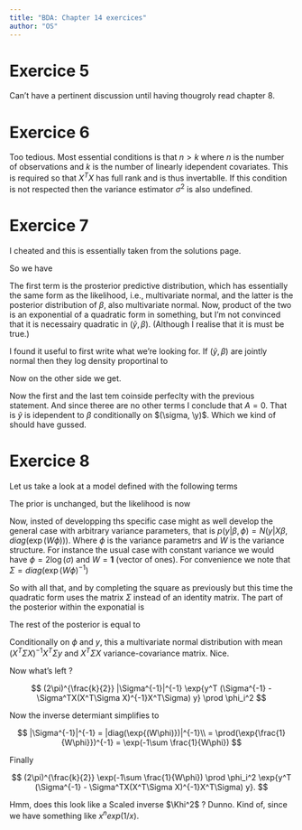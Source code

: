 ```yaml
---
title: "BDA: Chapter 14 exercices"
author: "OS"
---
```


# Exercice 5

Can't have a pertinent discussion until having thougroly read chapter 8.

# Exercice 6

Too tedious. Most essential conditions is that $n > k$ where $n$ is the number
of observations and $k$ is the number of linearly idependent covariates. This
is required so that $X^TX$ has full rank and is thus invertablle. If this
condition is not respected then the variance estimator $\sigma^2$ is also
undefined.

# Exercice 7

I cheated and this is essentially taken from the solutions page.

So we have 
\begin{equation}
p(\tilde{y}, \beta|\sigma, y) =
    p(\tilde{y}|\beta, \sigma, y) p(\beta | \sigma, y)
\end{equation}

The first term is the prosterior predictive distribution, which has essentially
the same form as the likelihood, i.e., multivariate normal, and the latter is
the posterior distribution of $\beta$, also multivariate normal. Now, product
of the two is an exponential of a quadratic form in something, but I'm not
convinced that it is necessairy quadratic in $(\tilde{y}, \beta)$. (Although
I realise that it is must be true.)

I found it useful to first write what we're looking for. If $(\tilde{y}, \beta)$
are jointly normal then they log density proportinal to 

\begin{equation}
    \def\e1{\tilde{y} - X\beta}
    \def\e2{\beta - \hat\beta}
    \begin{pmatrix}
        \e1\\
        \e2
    \end{pmatrix}^T
    \begin{pmatrix}
        I\sigma^2 & A^T\\
        A         & V_\beta\sigma^2
    \end{pmatrix}
    \begin{pmatrix}
        \e1\\
        \e2
    \end{pmatrix}\\
    = \e1^TI\sigma^2\e2 + \e2^TA\1e + \e1^TA^T\e2 + \e2^T(V_\beta\sigma^2)\e2
\end{equation}

Now on the other side we get.

\begin{align}
p(\tilde{y}|\beta, \sigma, y)p(\beta | \sigma, y)
    &= N(\tilde{y}|\hat{\beta} X, I\hat{\sigma}^2) N(\beta|\hat{\beta},V_\beta\hat\sigma^2)\\
    &\propto exp(-\frac{1}{2}(\tidle{y} - \hat\beta X)^T(I\hat\sigma^2)^-1(\tidle{y} - \hat\beta X) +
    (\tidle{y} - \beta X)^T(I\sigma^2)^-1(\tidle{y} - \beta X))
\end{align}

Now the first and the last tem coinside perfeclty with the previous statement.
And since theree are no other terms I conclude that $A = 0$. That is
$\tilde y$ is idependent to $\beta$ conditionally on $(\sigma, \y)$. Which we
kind of should have gussed.

# Exercice 8

Let us take a look at a model defined with the following terms

\begin{equation}
y_* = \begin{pmatrix}
    y\\
    \beta_0
    \end{pmatrix},\quad
    X_* = \begin{pmatrix}
    X\\
    I_k
    \end{pmatrix},\quad
    \Sigma_* = \begin{pmatrix}
    \Sigma_y & 0 \\
    0        & \Sigma_\beta
    \end{pmatrix}.
\end{equation}

The prior is unchanged, but the likelihood is now 
\begin{equation}
N(y_*|X_*\beta, \Sigma_*)
\end{equation}

Now, insted of developping ths specific case might as well develop the general
case with arbitrary variance parameters, that is $p(y|\beta, \phi) = N(y |
X\beta, diag(\exp(W\phi)))$. Where $\phi$ is the variance parametrs and $W$ is
the variance structure. For instance the usual case with constant variance we
would have $\phi = 2 \log(\sigma)$ and $W = \textbf{1}$ (vector of ones).
For convenience we note that $\Sigma = diag(\exp{(W\phi)}^{-1})$

So with all that, and by completing the square as previously but this time the
quadratic form uses the matrix $\Sigma$ instead of an identity matrix. The
part of the posterior within the exponatial is

\begin{equation}
(\beta - (X^T\Sigma X)^{-1}X^T\Sigma y) (X^T\Sigma X)^{-1}
(\beta - (X^T\Sigma X)^{-1}X^T\Sigma y) +
y^T (\Sigma^{-1} - \Sigma^TX(X^T\Sigma X)^{-1}X^T\Sigma) y
\end{equation}

The rest of the posterior is equal to 

\begin{equation}
(2\pi)^{\frac{k}{2}} |\Sigma^{-1}|^{-1}
    \exp(\text{The expression above}) \prod \phi_i^2
\end{equation}

Conditionally on $\phi$ and $y$, this a multivariate normal distribution with
mean $(X^T\Sigma X)^{-1}X^T\Sigma y$ and $X^T\Sigma X$ variance-covariance
matrix. Nice.

Now what's left ?

$$
(2\pi)^{\frac{k}{2}} |\Sigma^{-1}|^{-1} 
    \exp{y^T (\Sigma^{-1} - \Sigma^TX(X^T\Sigma X)^{-1}X^T\Sigma) y}
    \prod \phi_i^2
$$

Now the inverse determiant simplifies to 

$$
|\Sigma^{-1}|^{-1} = |diag(\exp{(W\phi)})|^{-1}\\
    = \prod(\exp{\frac{1}{W\phi}})^{-1} = \exp(-1\sum \frac{1}{W\phi})
$$

Finally

$$
(2\pi)^{\frac{k}{2}} \exp(-1\sum \frac{1}{W\phi}) \prod \phi_i^2
    \exp{y^T (\Sigma^{-1} - \Sigma^TX(X^T\Sigma X)^{-1}X^T\Sigma) y}.
$$

Hmm, does this look like a Scaled inverse $\Khi^2$ ? Dunno. Kind of, since 
we have something like $x^n exp(1/x)$.

